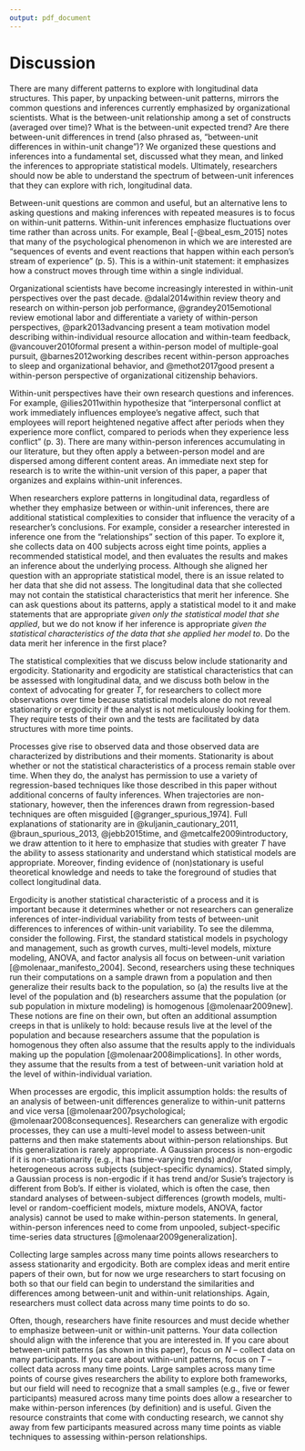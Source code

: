 ```yaml
---
output: pdf_document
---
```


# Discussion

There are many different patterns to explore with longitudinal data structures. This paper, by unpacking between-unit patterns, mirrors the common questions and inferences currently emphasized by organizational scientists. What is the between-unit relationship among a set of constructs (averaged over time)? What is the between-unit expected trend? Are there between-unit differences in trend (also phrased as, "between-unit differences in within-unit change")? We organized these questions and inferences into a fundamental set, discussed what they mean, and linked the inferences to appropriate statistical models. Ultimately, researchers should now be able to understand the spectrum of between-unit inferences that they can explore with rich, longitudinal data.  

Between-unit questions are common and useful, but an alternative lens to asking questions and making inferences with repeated measures is to focus on within-unit patterns. Within-unit inferences emphasize fluctuations over time rather than across units. For example, Beal [-@beal_esm_2015] notes that many of the psychological phenomenon in which we are interested are "sequences of events and event reactions that happen within each person's stream of experience" (p. 5). This is a within-unit statement: it emphasizes how a construct moves through time within a single individual. 

Organizational scientists have become increasingly interested in within-unit perspectives over the past decade. @dalal2014within review theory and research on within-person job performance, @grandey2015emotional review emotional labor and differentiate a variety of within-person perspectives, @park2013advancing present a team motivation model describing within-individual resource allocation and within-team feedback, @vancouver2010formal present a within-person model of multiple-goal pursuit, @barnes2012working describes recent within-person approaches to sleep and organizational behavior, and @methot2017good present a within-person perspective of organizational citizenship behaviors.

Within-unit perspectives have their own research questions and inferences. For example, @ilies2011within hypothesize that "interpersonal conflict at work immediately influences employee's negative affect, such that employees will report heightened negative affect after periods when they experience more conflict, compared to periods when they experience less conflict" (p. 3). There are many within-person inferences accumulating in our literature, but they often apply a between-person model and are dispersed among different content areas. An immediate next step for research is to write the within-unit version of this paper, a paper that organizes and explains within-unit inferences. 

When researchers explore patterns in longitudinal data, regardless of whether they emphasize between or within-unit inferences, there are additional statistical complexities to consider that influence the veracity of a researcher's conclusions. For example, consider a researcher interested in inference one from the "relationships" section of this paper. To explore it, she collects data on 400 subjects across eight time points, applies a recommended statistical model, and then evaluates the results and makes an inference about the underlying process. Although she aligned her question with an appropriate statistical model, there is an issue related to her data that she did not assess. The longitudinal data that she collected may not contain the statistical characteristics that merit her inference. She can ask questions about its patterns, apply a statistical model to it and make statements that are appropriate *given only the statistical model that she applied*, but we do not know if her inference is appropriate *given the statistical characteristics of the data that she applied her model to*. Do the data merit her inference in the first place?

The statistical complexities that we discuss below include stationarity and ergodicity. Stationarity and ergodicity are statistical characteristics that can be assessed with longitudinal data, and we discuss both below in the context of advocating for greater $T$, for researchers to collect more observations over time because statistical models alone do not reveal stationarity or ergodicity if the analyst is not meticulously looking for them. They require tests of their own and the tests are facilitated by data structures with more time points. 

Processes give rise to observed data and those observed data are characterized by distributions and their moments. Stationarity is about whether or not the statistical characteristics of a process remain stable over time. When they do, the analyst has permission to use a variety of regression-based techniques like those described in this paper without additional concerns of faulty inferences. When trajectories are non-stationary, however, then the inferences drawn from regression-based techniques are often misguided [@granger_spurious_1974]. Full explanations of stationarity are in @kuljanin_cautionary_2011, @braun_spurious_2013, @jebb2015time, and @metcalfe2009introductory, we draw attention to it here to emphasize that studies with greater $T$ have the ability to assess stationarity and understand which statistical models are appropriate. Moreover, finding evidence of (non)stationary is useful theoretical knowledge and needs to take the foreground of studies that collect longitudinal data.

Ergodicity is another statistical characteristic of a process and it is important because it determines whether or not researchers can generalize inferences of inter-individual variability from tests of between-unit differences to inferences of within-unit variability. To see the dilemma, consider the following. First, the standard statistical models in psychology and management, such as growth curves, multi-level models, mixture modeling, ANOVA, and factor analysis all focus on between-unit variation [@molenaar_manifesto_2004]. Second, researchers using these techniques run their computations on a sample drawn from a population and then generalize their results back to the population, so (a) the results live at the level of the population and (b) researchers assume that the population (or sub population in mixture modeling) is homogenous [@molenaar2009new]. These notions are fine on their own,  but often an additional assumption creeps in that is unlikely to hold: because resuls live at the level of the population and because researchers assume that the population is homogenous they often also assume that the results apply to the individuals making up the population [@molenaar2008implications]. In other words, they assume that the results from a test of between-unit variation hold at the level of within-individual variation.

When processes are ergodic, this implicit assumption holds: the results of an analysis of between-unit differences generalize to within-unit patterns and vice versa [@molenaar2007psychological; @molenaar2008consequences]. Researchers can generalize with ergodic processes, they can use a multi-level model to assess between-unit patterns and then make statements about within-person relationships. But this generalization is rarely appropriate. A Gaussian process is non-ergodic if it is non-stationarity (e.g., it has time-varying trends) and/or heterogeneous across subjects (subject-specific dynamics). Stated simply, a Gaussian process is non-ergodic if it has trend and/or Susie's trajectory is different from Bob's. If either is violated, which is often the case, then standard analyses of between-subject differences (growth models, multi-level or random-coefficient models, mixture models, ANOVA, factor analysis) cannot be used to make within-person statements. In general, within-person inferences need to come from unpooled, subject-specific time-series data structures [@molenaar2009generalization]. 

Collecting large samples across many time points allows researchers to assess stationarity and ergodicity. Both are complex ideas and merit entire papers of their own, but for now we urge researchers to start focusing on both so that our field can begin to understand the similarities and differences among between-unit and within-unit relationships. Again, researchers must collect data across many time points to do so. 

Often, though, researchers have finite resources and must decide whether to emphasize between-unit or within-unit patterns. Your data collection should align with the inference that you are interested in. If you care about between-unit patterns (as shown in this paper), focus on $N$ -- collect data on many participants. If you care about within-unit patterns, focus on $T$ -- collect data across many time points. Large samples across many time points of course gives researchers the ability to explore both frameworks, but our field will need to recognize that a small samples (e.g., five or fewer participants) measured across many time points does allow a researcher to make within-person inferences (by definition) and is useful. Given the resource constraints that come with conducting research, we cannot shy away from few participants measured across many time points as viable techniques to assessing within-person relationships. 
